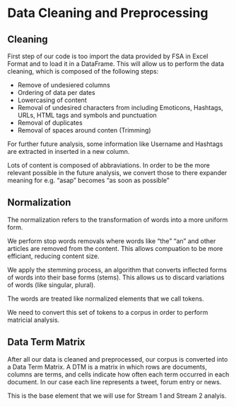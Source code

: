 # Data Cleaning and Preprocessing

## Cleaning

First step of our code is too import the data provided by FSA in Excel Format and to load it in a DataFrame.
This will allow us to perform the data cleaning, which is composed of the following steps:

- Remove of undesiered columns
- Ordering of data per dates
- Lowercasing of content
- Removal of undesired characters from including Emoticons, Hashtags, URLs, HTML tags and symbols and punctuation
- Removal of duplicates
- Removal of spaces around conten (Trimming)

For further future analysis, some information like Username and Hashtags are extracted in inserted in a new column.

Lots of content is composed of abbraviations. In order to be the more relevant possible in the future analysis, we convert those to there expander meaning for e.g. "asap" becomes "as soon as possible"


## Normalization

The normalization  refers to the transformation of words into a more uniform form. 

We perform stop words removals where words like "the" "an" and other articles are removed from the content. This allows compuation to be more efficiant, reducing content size.

We apply the stemming process, an algorithm that converts inflected forms of words into their base forms (stems). This allows us to discard variations of words (like singular, plural).

The words are treated like normalized elements that we call tokens.

We need to convert this set of tokens to a corpus in order to perform matricial analysis.


## Data Term Matrix

After all our data is cleaned and preprocessed, our corpus is converted into a Data Term Matrix. A DTM is a matrix in which rows are documents, columns are terms, and cells indicate how often each term occurred in each document. In our case each line represents a tweet, forum entry or news.

This is the base element that we will use for Stream 1 and Stream 2 analyis.








<!-- If you need PDF output, uncomment bookdown::pdf_book above in YAML. You will need a LaTeX installation, e.g., https://yihui.name/tinytex/ -->
